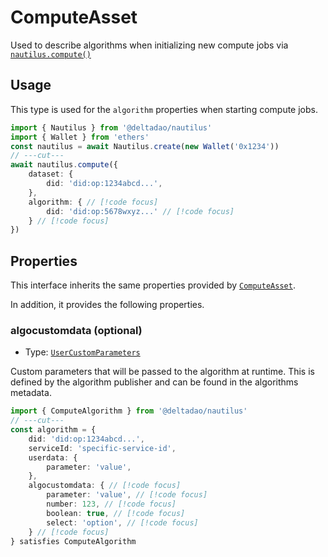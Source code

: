 # ComputeAsset

Used to describe algorithms when initializing new compute jobs via [`nautilus.compute()`](/docs/api/nautilus/compute)

## Usage
This type is used for the `algorithm` properties when starting compute jobs.

```ts twoslash
import { Nautilus } from '@deltadao/nautilus'
import { Wallet } from 'ethers'
const nautilus = await Nautilus.create(new Wallet('0x1234'))
// ---cut---
await nautilus.compute({
    dataset: { 
        did: 'did:op:1234abcd...',
    }, 
    algorithm: { // [!code focus]
        did: 'did:op:5678wxyz...' // [!code focus]
    } // [!code focus]
})
```

## Properties

This interface inherits the same properties provided by [`ComputeAsset`](/docs/api/ComputeAsset).

In addition, it provides the following properties.

### algocustomdata (optional)
- Type: [`UserCustomParameters`](/docs/api/UserCustomParameters)

Custom parameters that will be passed to the algorithm at runtime. This is defined by the algorithm publisher and can be found in the algorithms metadata.

```ts twoslash
import { ComputeAlgorithm } from '@deltadao/nautilus'
// ---cut---
const algorithm = {
    did: 'did:op:1234abcd...', 
    serviceId: 'specific-service-id',
    userdata: { 
        parameter: 'value',
    }, 
    algocustomdata: { // [!code focus]
        parameter: 'value', // [!code focus]
        number: 123, // [!code focus]
        boolean: true, // [!code focus]
        select: 'option', // [!code focus]
    } // [!code focus]
} satisfies ComputeAlgorithm
```